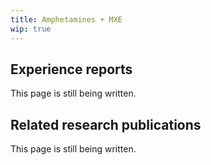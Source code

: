 ---
title: Amphetamines + MXE
wip: true
---

## Experience reports

This page is still being written.

## Related research publications

This page is still being written.

